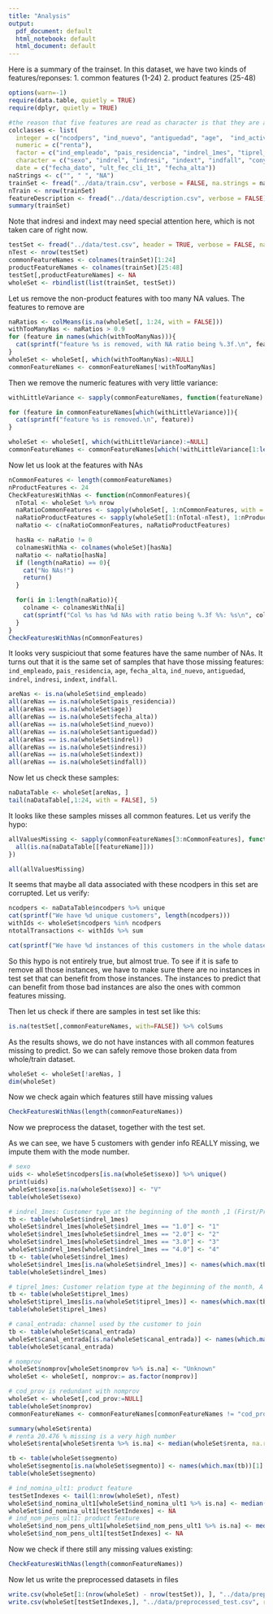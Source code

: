 ```yaml
---
title: "Analysis"
output:
  pdf_document: default
  html_notebook: default
  html_document: default
---
```


Here is a summary of the trainset. In this dataset, we have two kinds of features/reponses: 1. common features (1-24) 2. product features (25-48)

```r
options(warn=-1)
require(data.table, quietly = TRUE)
require(dplyr, quietly = TRUE)

#the reason that five features are read as character is that they are actually binary variables easy to convert to 0,1
colclasses <- list(
  integer = c("ncodpers", "ind_nuevo", "antiguedad", "age",  "ind_actividad_cliente"),
  numeric = c("renta"),
  factor = c("ind_empleado", "pais_residencia", "indrel_1mes", "tiprel_1mes",  "canal_entrada", "cod_prov", "nomprov", "segmento"),
  character = c("sexo", "indrel", "indresi", "indext", "indfall", "conyuemp"),
  date = c("fecha_dato", "ult_fec_cli_1t", "fecha_alta"))
naStrings <- c("", " ", "NA")
trainSet <- fread("../data/train.csv", verbose = FALSE, na.strings = naStrings)
nTrain <- nrow(trainSet)
featureDescription <- fread("../data/description.csv", verbose = FALSE)
summary(trainSet)
```

Note that indresi and indext may need special attention here, which is not taken care of right now.

```r
testSet <- fread("../data/test.csv", header = TRUE, verbose = FALSE, na.strings = naStrings)
nTest <- nrow(testSet)
commonFeatureNames <- colnames(trainSet)[1:24]
productFeatureNames <- colnames(trainSet)[25:48]
testSet[,productFeatureNames] <- NA
wholeSet <- rbindlist(list(trainSet, testSet))
```

Let us remove the non-product features with too many NA values. The features to remove are

```r
naRatios <- colMeans(is.na(wholeSet[, 1:24, with = FALSE]))
withTooManyNas <- naRatios > 0.9
for (feature in names(which(withTooManyNas))){
  cat(sprintf("feature %s is removed, with NA ratio being %.3f.\n", feature, naRatios[feature]))  
}
wholeSet <- wholeSet[, which(withTooManyNas):=NULL]
commonFeatureNames <- commonFeatureNames[!withTooManyNas]
```

Then we remove the numeric features with very little variance:

```r
withLittleVariance <- sapply(commonFeatureNames, function(featureName) is.numeric(wholeSet[[featureName]]) && (var(wholeSet[[featureName]], na.rm = TRUE)) < 0.01)

for (feature in commonFeatureNames[which(withLittleVariance)]){
  cat(sprintf("feature %s is removed.\n", feature))  
}

wholeSet <- wholeSet[, which(withLittleVariance):=NULL]
commonFeatureNames <- commonFeatureNames[which(!withLittleVariance[1:length(commonFeatureNames)])]
```

Now let us look at the features with NAs
```r
nCommonFeatures <- length(commonFeatureNames)
nProductFeatures <- 24
CheckFeaturesWithNas <- function(nCommonFeatures){
  nTotal <- wholeSet %>% nrow
  naRatioCommonFeatures <- sapply(wholeSet[, 1:nCommonFeatures, with = FALSE], function(feature) mean(is.na(feature)))
  naRatioProductFeatures <- sapply(wholeSet[1:(nTotal-nTest), 1:nProductFeatures + nCommonFeatures, with = FALSE], function(feature) mean(is.na(feature)))
  naRatio <- c(naRatioCommonFeatures, naRatioProductFeatures)

  hasNa <- naRatio != 0
  colnamesWithNa <- colnames(wholeSet)[hasNa]
  naRatio <- naRatio[hasNa]
  if (length(naRatio) == 0){
    cat("No NAs!")
    return()
  }

  for(i in 1:length(naRatio)){
    colname <- colnamesWithNa[i]
    cat(sprintf("Col %s has %d NAs with ratio being %.3f %%: %s\n", colname, ceiling(naRatio[i] * nrow(wholeSet)), naRatio[i] * 100, featureDescription$Description[featureDescription$`Column Name` == colname]))
  }
}
CheckFeaturesWithNas(nCommonFeatures)
```

It looks very suspiciout that some features have the same number of NAs. It turns out that it is the same set of samples that have those missing features: `ind_empleado`, `pais_residencia`, `age`, `fecha_alta`, `ind_nuevo`, `antiguedad`, `indrel`, `indresi`, `indext`, `indfall`.

```r
areNas <- is.na(wholeSet$ind_empleado)
all(areNas == is.na(wholeSet$pais_residencia))
all(areNas == is.na(wholeSet$age))
all(areNas == is.na(wholeSet$fecha_alta))
all(areNas == is.na(wholeSet$ind_nuevo))
all(areNas == is.na(wholeSet$antiguedad))
all(areNas == is.na(wholeSet$indrel))
all(areNas == is.na(wholeSet$indresi))
all(areNas == is.na(wholeSet$indext))
all(areNas == is.na(wholeSet$indfall))
```

Now let us check these samples:

```r
naDataTable <- wholeSet[areNas, ]
tail(naDataTable[,1:24, with = FALSE], 5)
```

It looks like these samples misses all common features. Let us verify the hypo:

```r
allValuesMissing <- sapply(commonFeatureNames[3:nCommonFeatures], function(featureName){
  all(is.na(naDataTable[[featureName]]))
})

all(allValuesMissing)
```

It seems that maybe all data associated with these ncodpers in this set are corrupted. Let us verify:

```r
ncodpers <- naDataTable$ncodpers %>% unique
cat(sprintf("We have %d unique customers", length(ncodpers)))
withIds <- wholeSet$ncodpers %in% ncodpers
ntotalTransactions <- withIds %>% sum

cat(sprintf("We have %d instances of this customers in the whole dataset, while %d of those instances miss all common features", ntotalTransactions, nrow(naDataTable)))
```

So this hypo is not entirely true, but almost true. To see if it is safe to remove all those instances, we have to make sure there are no instances in test set that can benefit from those instances. The instances to predict that can benefit from those bad instances are also the ones with common features missing.

Then let us check if there are samples in test set like this:

```r
is.na(testSet[,commonFeatureNames, with=FALSE]) %>% colSums
```

As the results shows, we do not have instances with all common features missing to predict. So we can safely remove those broken data from whole/train dataset.

```r
wholeSet <- wholeSet[!areNas, ]
dim(wholeSet)
```

Now we check again which features still have missing values

```r
CheckFeaturesWithNas(length(commonFeatureNames))
```

Now we preprocess the dataset, together with the test set.

As we can see, we have 5 customers with gender info REALLY missing, we impute them with the mode number.
```r
# sexo
uids <- wholeSet$ncodpers[is.na(wholeSet$sexo)] %>% unique()
print(uids)
wholeSet$sexo[is.na(wholeSet$sexo)] <- "V"
table(wholeSet$sexo)
```

```r
# indrel_1mes: Customer type at the beginning of the month ,1 (First/Primary customer), 2 (co-owner ),P (Potential),3 (former primary), 4(former co-owner)
tb <- table(wholeSet$indrel_1mes)
wholeSet$indrel_1mes[wholeSet$indrel_1mes == "1.0"] <- "1"
wholeSet$indrel_1mes[wholeSet$indrel_1mes == "2.0"] <- "2"
wholeSet$indrel_1mes[wholeSet$indrel_1mes == "3.0"] <- "3"
wholeSet$indrel_1mes[wholeSet$indrel_1mes == "4.0"] <- "4"
tb <- table(wholeSet$indrel_1mes)
wholeSet$indrel_1mes[is.na(wholeSet$indrel_1mes)] <- names(which.max(tb))[1]
table(wholeSet$indrel_1mes)
```

```r
# tiprel_1mes: Customer relation type at the beginning of the month, A (active), I (inactive), P (former customer),R (Potential)
tb <- table(wholeSet$tiprel_1mes)
wholeSet$tiprel_1mes[is.na(wholeSet$tiprel_1mes)] <- names(which.max(tb))[1]
table(wholeSet$tiprel_1mes)
```

```r
# canal_entrada: channel used by the customer to join
tb <- table(wholeSet$canal_entrada)
wholeSet$canal_entrada[is.na(wholeSet$canal_entrada)] <- names(which.max(tb))[1]
table(wholeSet$canal_entrada)
```

```r
# nomprov
wholeSet$nomprov[wholeSet$nomprov %>% is.na] <- "Unknown"
wholeSet <- wholeSet[, nomprov:= as.factor(nomprov)]

# cod_prov is redundant with nomprov
wholeSet <- wholeSet[,cod_prov:=NULL]
table(wholeSet$nomprov)
commonFeatureNames <- commonFeatureNames[commonFeatureNames != "cod_prov"]
```


```r
summary(wholeSet$renta)
# renta 20.476 % missing is a very high number
wholeSet$renta[wholeSet$renta %>% is.na] <- median(wholeSet$renta, na.rm = TRUE)
```

```r
tb <- table(wholeSet$segmento)
wholeSet$segmento[is.na(wholeSet$segmento)] <- names(which.max(tb))[1]
table(wholeSet$segmento)
```


```r
# ind_nomina_ult1: product feature
testSetIndexes <- tail(1:nrow(wholeSet), nTest)
wholeSet$ind_nomina_ult1[wholeSet$ind_nomina_ult1 %>% is.na] <- median(wholeSet$ind_nomina_ult1, na.rm = TRUE)
wholeSet$ind_nomina_ult1[testSetIndexes] <- NA
# ind_nom_pens_ult1: product feature
wholeSet$ind_nom_pens_ult1[wholeSet$ind_nom_pens_ult1 %>% is.na] <- median(wholeSet$ind_nom_pens_ult1, na.rm = TRUE)
wholeSet$ind_nom_pens_ult1[testSetIndexes] <- NA
```

Now we check if there still any missing values existing:

```r
CheckFeaturesWithNas(length(commonFeatureNames))
```

Now let us write the preprocessed datasets in files

```r
write.csv(wholeSet[1:(nrow(wholeSet) - nrow(testSet)), ], "../data/preprocessed_train.csv", row.names = FALSE)
write.csv(wholeSet[testSetIndexes,], "../data/preprocessed_test.csv", row.names = FALSE)
```


